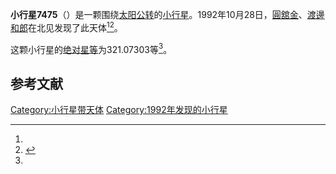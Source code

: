 {{Infobox planet
| bgcolour = #FFFFC0
| name = 7475 Kaizuka
| symbol = 
| image = 
| caption = 
| discovery = yes
| discovery_ref = 
| discoverer = [[圓舘金|圓舘金]]、[[渡邊和郎|渡邊和郎]]
| discovery_site = [[北见|北见]] 
| discovered = 1992年10月28日
| designations = yes
| mp_name = 
| named_after = 
| alt_names = 1992 UX5/ 1987 HO2 / 1994 GJ1
| mp_category = [[主带小行星|主带小行星]]
| orbit_ref = <ref name="a">[http://ssd.jpl.nasa.gov/sbdb.cgi?sstr=7475 7475 Kaizuka] {{Wayback|url=http://ssd.jpl.nasa.gov/sbdb.cgi?sstr=7475 |date=20201124024454 }}，小行星數據庫瀏覽器（JPL Small-Body Database Browser）－[[美国国家航空航天局|美国国家航空航天局]]喷气推进实验室</ref>
| epoch = 2456400.5 (2013年4月18日更新)
| aphelion = {{convert|2.4626566|AU|km|3|abbr=on|lk=out}}
| perihelion = {{convert|2.1035644|AU|km|3|abbr=on}}
| semimajor = {{convert|2.2831105|AU|km|3|abbr=on}}
| eccentricity = 0.078641
| period = 1260.053036 [[日|日]]<br />3.45[[儒略年|儒略年]]
| avg_speed = 
| inclination = 5.37014
| asc_node = 160.19721
| mean_anomaly = 
| arg_peri = 321.07303
| satellites = 
| physical_characteristics = yes
| dimensions = 
| mass = 
| density = 
| surface_grav = 
| escape_velocity = 
| sidereal_day = 
| axial_tilt = 
| pole_ecliptic_lat = 
| pole_ecliptic_lon = 
| albedo = 
| temperatures= 
| temp_name1 = 
| mean_temp_1 = 
| max_temp_1 = 
| temp_name2 = 
| max_temp_2 = 
| spectral_type = 
| abs_magnitude = 321.07303
}}

'''小行星7475'''（{{lang-en|7475 Kaizuka}}）是一颗围绕[[太阳|太阳]][[公转|公转]]的[[小行星|小行星]]。1992年10月28日，[[圓舘金|圓舘金]]、[[渡邊和郎|渡邊和郎]]在北见发现了此天体<ref name="a" /><ref>{{cite news|title=小行星列表|url=http://cfa-www.harvard.edu/iau/lists/NumberedMPs.txt|accessdate=2013-07-08|newspaper=哈佛大学|archive-date=2008-05-17|archive-url=https://web.archive.org/web/20080517010638/http://cfa-www.harvard.edu/iau/lists/NumberedMPs.txt|dead-url=no}}</ref>。

这颗小行星的[[绝对星等|绝对星等]]为321.07303等<ref name="a" />。

==参考文献==
{{reflist}}
{{Minor Planet Number|[[小行星7474|小行星7474]]|[[小行星7476|小行星7476]]}}

{{小天体}}

[[Category:小行星带天体|Category:小行星带天体]]
[[Category:1992年发现的小行星|Category:1992年发现的小行星]]


{{asteroid-stub}}